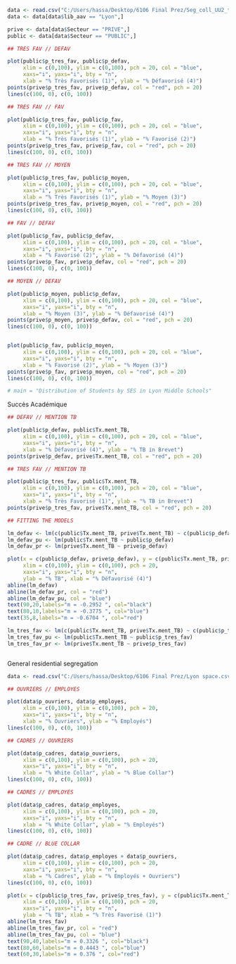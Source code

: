 
```{r}
data <- read.csv("C:/Users/hassa/Desktop/6106 Final Prez/Seg_coll_UU2_tot_mention.csv", sep = ";")
data <- data[data$lib_aav == "Lyon",]

prive <- data[data$Secteur == "PRIVE",]
public <- data[data$Secteur == "PUBLIC",]

## TRES FAV // DEFAV

plot(public$p_tres_fav, public$p_defav, 
     xlim = c(0,100), ylim = c(0,100), pch = 20, col = "blue", 
     xaxs="i", yaxs="i", bty = "n",
     xlab = "% Très Favorisés (1)", ylab = "% Défavorisé (4)")
points(prive$p_tres_fav, prive$p_defav, col = "red", pch = 20)
lines(c(100, 0), c(0, 100))

## TRES FAV // FAV

plot(public$p_tres_fav, public$p_fav, 
     xlim = c(0,100), ylim = c(0,100), pch = 20, col = "blue", 
     xaxs="i", yaxs="i", bty = "n",
     xlab = "% Très Favorisés (1)", ylab = "% Favorisé (2)")
points(prive$p_tres_fav, prive$p_fav, col = "red", pch = 20)
lines(c(100, 0), c(0, 100))

## TRES FAV // MOYEN

plot(public$p_tres_fav, public$p_moyen, 
     xlim = c(0,100), ylim = c(0,100), pch = 20, col = "blue", 
     xaxs="i", yaxs="i", bty = "n",
     xlab = "% Très Favorisés (1)", ylab = "% Moyen (3)")
points(prive$p_tres_fav, prive$p_moyen, col = "red", pch = 20)
lines(c(100, 0), c(0, 100))

## FAV // DEFAV

plot(public$p_fav, public$p_defav, 
     xlim = c(0,100), ylim = c(0,100), pch = 20, col = "blue", 
     xaxs="i", yaxs="i", bty = "n",
     xlab = "% Favorisé (2)", ylab = "% Défavorisé (4)")
points(prive$p_fav, prive$p_defav, col = "red", pch = 20)
lines(c(100, 0), c(0, 100))

## MOYEN // DEFAV

plot(public$p_moyen, public$p_defav, 
     xlim = c(0,100), ylim = c(0,100), pch = 20, col = "blue", 
     xaxs="i", yaxs="i", bty = "n",
     xlab = "% Moyen (3)", ylab = "% Défavorisé (4)")
points(prive$p_moyen, prive$p_defav, col = "red", pch = 20)
lines(c(100, 0), c(0, 100))


plot(public$p_fav, public$p_moyen, 
     xlim = c(0,100), ylim = c(0,100), pch = 20, col = "blue", 
     xaxs="i", yaxs="i", bty = "n",
     xlab = "% Favorisé (2)", ylab = "% Moyen (3)")
points(prive$p_fav, prive$p_moyen, col = "red", pch = 20)
lines(c(100, 0), c(0, 100))

# main = "Distribution of Students by SES in Lyon Middle Schools"
```

Succès Académique

```{r}
## DEFAV // MENTION TB

plot(public$p_defav, public$Tx.ment_TB, 
     xlim = c(0,100), ylim = c(0,100), pch = 20, col = "blue", 
     xaxs="i", yaxs="i", bty = "n", 
     xlab = "% Défavorisé (4)", ylab = "% TB in Brevet")
points(prive$p_defav, prive$Tx.ment_TB, col = "red", pch = 20)

## TRES FAV // MENTION TB 

plot(public$p_tres_fav, public$Tx.ment_TB, 
     xlim = c(0,100), ylim = c(0,100), pch = 20, col = "blue", 
     xaxs="i", yaxs="i", bty = "n", 
     xlab = "% Très Favorisé (1)", ylab = "% TB in Brevet")
points(prive$p_tres_fav, prive$Tx.ment_TB, col = "red", pch = 20)

## FITTING THE MODELS

lm_defav <- lm(c(public$Tx.ment_TB, prive$Tx.ment_TB) ~ c(public$p_defav, prive$p_defav))
lm_defav_pu <- lm(public$Tx.ment_TB ~ public$p_defav)
lm_defav_pr <- lm(prive$Tx.ment_TB ~ prive$p_defav)

plot(x = c(public$p_defav, prive$p_defav), y = c(public$Tx.ment_TB, prive$Tx.ment_TB),
     xlim = c(0,100), ylim = c(0,100), pch = 20,
     xaxs="i", yaxs="i", bty = "n",
     ylab = "% TB", xlab = "% Défavorisé (4)")
abline(lm_defav)
abline(lm_defav_pr, col = "red")
abline(lm_defav_pu, col = "blue")
text(90,20,labels="m = -0.2952 ", col="black")
text(80,10,labels="m = -0.3775 ", col="blue")
text(35,8,labels="m = -0.6704 ", col="red")

lm_tres_fav <- lm(c(public$Tx.ment_TB, prive$Tx.ment_TB) ~ c(public$p_tres_fav, prive$p_tres_fav))
lm_tres_fav_pu <- lm(public$Tx.ment_TB ~ public$p_tres_fav)
lm_tres_fav_pr <- lm(prive$Tx.ment_TB ~ prive$p_tres_fav)



```

General residential segregation

```{r}
data <- read.csv("C:/Users/hassa/Desktop/6106 Final Prez/Lyon space.csv")

## OUVRIERS // EMPLOYES

plot(data$p_ouvriers, data$p_employes, 
     xlim = c(0,100), ylim = c(0,100), pch = 20, 
     xaxs="i", yaxs="i", bty = "n",
     xlab = "% Ouvriers", ylab = "% Employés")
lines(c(100, 0), c(0, 100))

## CADRES // OUVRIERS

plot(data$p_cadres, data$p_ouvriers, 
     xlim = c(0,100), ylim = c(0,100), pch = 20, 
     xaxs="i", yaxs="i", bty = "n",
     xlab = "% White Collar", ylab = "% Blue Collar")
lines(c(100, 0), c(0, 100))

## CADRES // EMPLOYES

plot(data$p_cadres, data$p_employes, 
     xlim = c(0,100), ylim = c(0,100), pch = 20, 
     xaxs="i", yaxs="i", bty = "n",
     xlab = "% White Collar", ylab = "% Employés")
lines(c(100, 0), c(0, 100))

## CADRE // BLUE COLLAR

plot(data$p_cadres, data$p_employes + data$p_ouvriers, 
     xlim = c(0,100), ylim = c(0,100), pch = 20, 
     xaxs="i", yaxs="i", bty = "n",
     xlab = "% Cadres", ylab = "% Employés + Ouvriers")
lines(c(100, 0), c(0, 100))

```

```{r}
plot(x = c(public$p_tres_fav, prive$p_tres_fav), y = c(public$Tx.ment_TB, prive$Tx.ment_TB),
     xlim = c(0,100), ylim = c(0,100), pch = 20,
     xaxs="i", yaxs="i", bty = "n",
     ylab = "% TB", xlab = "% Très Favorisé (1)")
abline(lm_tres_fav)
abline(lm_tres_fav_pr, col = "red")
abline(lm_tres_fav_pu, col = "blue")
text(90,40,labels="m = 0.3326 ", col="black")
text(80,60,labels="m = 0.4443 ", col="blue")
text(60,30,labels="m = 0.376 ", col="red")
```


